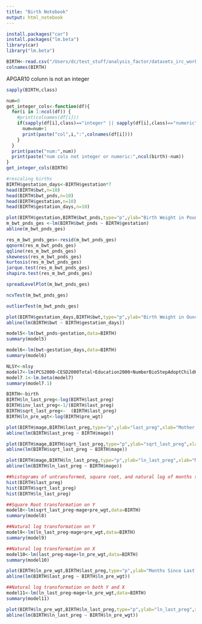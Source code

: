 ```yaml
---
title: "Birth Notebook"
output: html_notebook
---
```

```r
install.packages("car")
install.packages("lm.beta")
library(car)
library("lm.beta")
```


```r
BIRTH<-read.csv("/Users/dc/test_stuff/analysis_factor/datasets_irc_workshop/BIRTH.csv")
colnames(BIRTH)
```
APGAR10 colunn is not an integer
```r
sapply(BIRTH,class)
```


```r
num=0
get_integer_cols<-function(df){
  for(i in 1:ncol(df)) {
    #print(colnames(df[i]))
    if(sapply(df[i],class)=="integer" || sapply(df[i],class)=="numeric"){
      num=num+1
      print(paste("col",i,":",colnames(df[i])))
    }
  }
  print(paste("num:",num))
  print(paste("num cols not integer or numeric:",ncol(birth)-num))
}
get_integer_cols(BIRTH)
```

```r
#rescaling births
BIRTH$gestation_days<-BIRTH$gestation*7
head(BIRTH$bwt,n=10)
head(BIRTH$bwt_pnds,n=10)
head(BIRTH$gestation,n=10)
head(BIRTH$gestation_days,n=10)
```

```r
plot(BIRTH$gestation,BIRTH$bwt_pnds,type="p",ylab="Birth Weight in Pounds",xlab="Gestation in Weeks")
m_bwt_pnds_ges <-lm(BIRTH$bwt_pnds ~ BIRTH$gestation)
abline(m_bwt_pnds_ges)
```
```r
res_m_bwt_pnds_ges<-resid(m_bwt_pnds_ges)
qqnorm(res_m_bwt_pnds_ges)
qqline(res_m_bwt_pnds_ges)
skewness(res_m_bwt_pnds_ges)
kurtosis(res_m_bwt_pnds_ges)
jarque.test(res_m_bwt_pnds_ges)
shapiro.test(res_m_bwt_pnds_ges)

```
```r
spreadLevelPlot(m_bwt_pnds_ges)

```

```r
ncvTest(m_bwt_pnds_ges)
```


```r
outlierTest(m_bwt_pnds_ges)
```



```r
plot(BIRTH$gestation_days,BIRTH$bwt,type="p",ylab="Birth Weight in Ounces",xlab="Gestation in Days")
abline(lm(BIRTH$bwt ~ BIRTH$gestation_days))
```

```r
model5<-lm(bwt_pnds~gestation,data=BIRTH)
summary(model5)
```



```r
model6<-lm(bwt~gestation_days,data=BIRTH)
summary(model6)
```
```r
NLSY<-nlsy
model7<-lm(PCS2000~CESD2000Total+Education2000+NumberBioStepAdoptChildHH2000+MCS2000,data=NLSY)
model7.1<-lm.beta(model7)
summary(model7.1)

```
```r
BIRTH<-birth
BIRTH$ln_last_preg<-log(BIRTH$last_preg)
BIRTH$inv_last_preg<-1/(BIRTH$last_preg)
BIRTH$sqrt_last_preg<-  (BIRTH$last_preg)
BIRTH$ln_pre_wgt<-log(BIRTH$pre_wgt)

```

```r
plot(BIRTH$mage,BIRTH$last_preg,type="p",ylab="last_preg",xlab="Mother's Age")
abline(lm(BIRTH$last_preg ~ BIRTH$mage))

plot(BIRTH$mage,BIRTH$sqrt_last_preg,type="p",ylab="sqrt_last_preg",xlab="Mother's Age")
abline(lm(BIRTH$sqrt_last_preg ~ BIRTH$mage))

plot(BIRTH$mage,BIRTH$ln_last_preg,type="p",ylab="ln_last_preg",xlab="Mother's Age")
abline(lm(BIRTH$ln_last_preg ~ BIRTH$mage))

##histograms of untransformed, square root, and natural log of months since last pregnancy
hist(BIRTH$last_preg)
hist(BIRTH$sqrt_last_preg)
hist(BIRTH$ln_last_preg)

```

```r
##Square Root transformation on Y
model8<-lm(sqrt_last_preg~mage+pre_wgt,data=BIRTH)
summary(model8)

##Natural log transformation on Y
model9<-lm(ln_last_preg~mage+pre_wgt,data=BIRTH)
summary(model9)

##Natural log transformation on X
model10<-lm(last_preg~mage+ln_pre_wgt,data=BIRTH)
summary(model10)

plot(BIRTH$ln_pre_wgt,BIRTH$last_preg,type="p",ylab="Months Since Last Pregnancy",xlab="ln_pre_wgt")
abline(lm(BIRTH$last_preg ~ BIRTH$ln_pre_wgt))

##Natural log transformation on both Y and X
model11<-lm(ln_last_preg~mage+ln_pre_wgt,data=BIRTH)
summary(model11)

plot(BIRTH$ln_pre_wgt,BIRTH$ln_last_preg,type="p",ylab="ln_last_preg",xlab="ln_pre_wgt")
abline(lm(BIRTH$ln_last_preg ~ BIRTH$ln_pre_wgt))


```

